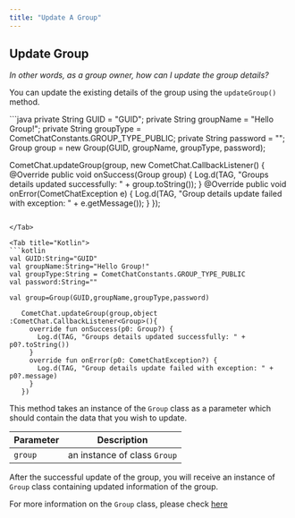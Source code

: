 ```yaml
---
title: "Update A Group"
---
```




## Update Group

*In other words, as a group owner, how can I update the group details?*

You can update the existing details of the group using the `updateGroup()` method.

<Tabs>
<Tab title="Java">
```java
private String GUID = "GUID";
private String groupName = "Hello Group!";
private String groupType = CometChatConstants.GROUP_TYPE_PUBLIC;
private String password = "";
Group group = new Group(GUID, groupName, groupType, password);

CometChat.updateGroup(group,  new CometChat.CallbackListener<Group>() {
  @Override
  public void onSuccess(Group group) {
    Log.d(TAG, "Groups details updated successfully: " + group.toString());
  }
  @Override
  public void onError(CometChatException e) {
    Log.d(TAG, "Group details update failed with exception: " + e.getMessage());
  }
});
```

</Tab>

<Tab title="Kotlin">
```kotlin
val GUID:String="GUID"
val groupName:String="Hello Group!"
val groupType:String = CometChatConstants.GROUP_TYPE_PUBLIC
val password:String=""

val group=Group(GUID,groupName,groupType,password)

   CometChat.updateGroup(group,object :CometChat.CallbackListener<Group>(){
     override fun onSuccess(p0: Group?) {
       Log.d(TAG, "Groups details updated successfully: " + p0?.toString())
     }
     override fun onError(p0: CometChatException?) {
       Log.d(TAG, "Group details update failed with exception: " + p0?.message)
     }
   })
```

</Tab>

</Tabs>

This method takes an instance of the `Group` class as a parameter which should contain the data that you wish to update.

| Parameter | Description                  |
| --------- | ---------------------------- |
| `group`   | an instance of class `Group` |

After the successful update of the group, you will receive an instance of `Group` class containing updated information of the group.

For more information on the `Group` class, please check [here](/docs/sdk/android/2.0/create-a-group#group-class)
